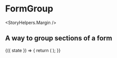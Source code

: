 

<Meta title="Components|FormGroups" />

# FormGroup

<StoryHelpers.Margin />

## A way to group sections of a form

<Story name="FormGroup">
  <div>
    <StoryHelpers.StateCtrl label="Direction" defaultState={true}>
      {({ state }) => {
        return (
          <FormGroup direction={state ? "horizontal" : "vertical"}>
            <Inputs.Text label="First Name" />
            <Inputs.Text label="Last Name" />
          </FormGroup>
        );
      }}
    </StoryHelpers.StateCtrl>
  </div>
</Story>

<Props of={FormGroup} />
